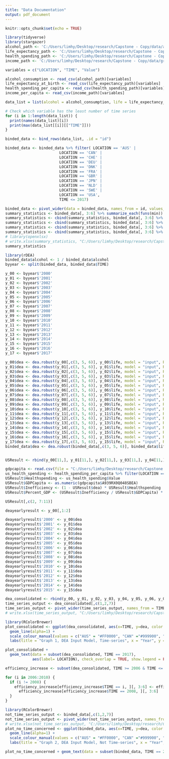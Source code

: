 ```yaml
---
title: "Data Documentation"
output: pdf_document
---
```


```r
knitr::opts_chunk$set(echo = TRUE)
```



```r

library(tidyverse)
library(stargazer)
alcohol_path <- 'C:/Users/limhy/Desktop/research/Capstone - Copy/data/alcohol consumption oecd.csv'
life_expectancy_path <- 'C:/Users/limhy/Desktop/research/Capstone - Copy/data/life expectancy at birth oecd.csv'
health_spending_path <- 'C:/Users/limhy/Desktop/research/Capstone - Copy/data/health spending per capita oecd.csv'
income_path <- 'C:/Users/limhy/Desktop/research/Capstone - Copy/data/gross national income per capita oecd.csv'

variables = c("LOCATION", "TIME", "Value")

alcohol_consumption <- read_csv(alcohol_path)[variables]
life_expectancy_at_birth <- read_csv(life_expectancy_path)[variables]
health_spending_per_capita <- read_csv(health_spending_path)[variables]
income_per_capita <- read_csv(income_path)[variables]

data_list = list(alcohol = alcohol_consumption, life = life_expectancy_at_birth, spending = health_spending_per_capita, income = income_per_capita)

# Check which variable has the least number of time series
for (i in 1:length(data_list)) {
  print(names(data_list)[i])
  print(max(data_list[[i]][["TIME"]]))
}

binded_data <- bind_rows(data_list, .id = "id")

binded_data <- binded_data %>% filter( LOCATION == 'AUS' |
                        LOCATION == 'CAN' |
                        LOCATION == 'CHE' |
                        LOCATION == 'DEU' |
                        LOCATION == 'DNK' |
                        LOCATION == 'FRA' |
                        LOCATION == 'GBR' |
                        LOCATION == 'JPN' |
                        LOCATION == 'NLD' |
                        LOCATION == 'SWE' |
                        LOCATION == 'USA',
                        TIME <= 2017)

binded_data <- pivot_wider(data = binded_data, names_from = id, values_from = Value)
summary_statistics <- binded_data[, 3:6] %>% summarize_each(funs(min)) %>% pivot_longer(data = ., cols = alcohol:income, names_to = "Variables", values_to = "Min")
summary_statistics <- cbind(summary_statistics, binded_data[, 3:6] %>% summarize_each(funs(mean)) %>% pivot_longer(data = ., cols = alcohol:income, values_to = "Mean") %>% select(Mean))
summary_statistics <- cbind(summary_statistics, binded_data[, 3:6] %>% summarize_each(funs(max)) %>% pivot_longer(data = ., cols = alcohol:income, values_to = "Max") %>% select(Max))
summary_statistics <- cbind(summary_statistics, binded_data[, 3:6] %>% summarize_each(funs(sd)) %>% pivot_longer(data = ., cols = alcohol:income, values_to = "Standard Deviation") %>% select("Standard Deviation"))
summary_statistics <- cbind(summary_statistics, binded_data[, 3:6] %>% summarize_each(funs(n())) %>% pivot_longer(data = ., cols = alcohol:income, values_to = "N") %>% select(N))
# library(openxlsx)
# write.xlsx(summary_statistics, "C:/Users/limhy/Desktop/research/Capstone - Copy/outputs/summary_statistics.xlsx")
summary_statistics

```

```r
library(rDEA)
binded_data$alcohol <- 1 / binded_data$alcohol
byyear <- split(binded_data, binded_data$TIME)

y_00 <- byyear$'2000'
y_01 <- byyear$'2001'
y_02 <- byyear$'2002'
y_03 <- byyear$'2003'
y_04 <- byyear$'2004'
y_05 <- byyear$'2005'
y_06 <- byyear$'2006'
y_07 <- byyear$'2007'
y_08 <- byyear$'2008'
y_09 <- byyear$'2009'
y_10 <- byyear$'2010'
y_11 <- byyear$'2011'
y_12 <- byyear$'2012'
y_13 <- byyear$'2013'
y_14 <- byyear$'2014'
y_15 <- byyear$'2015'
y_16 <- byyear$'2016'
y_17 <- byyear$'2017'

y_00$dea <- dea.robust(y_00[,c(3, 5, 6)], y_00$life, model = "input", RTS = "variable")$theta_hat_hat
y_01$dea <- dea.robust(y_01[,c(3, 5, 6)], y_01$life, model = "input", RTS = "variable")$theta_hat_hat
y_02$dea <- dea.robust(y_02[,c(3, 5, 6)], y_02$life, model = "input", RTS = "variable")$theta_hat_hat
y_03$dea <- dea.robust(y_03[,c(3, 5, 6)], y_03$life, model = "input", RTS = "variable")$theta_hat_hat
y_04$dea <- dea.robust(y_04[,c(3, 5, 6)], y_04$life, model = "input", RTS = "variable")$theta_hat_hat
y_05$dea <- dea.robust(y_05[,c(3, 5, 6)], y_05$life, model = "input", RTS = "variable")$theta_hat_hat
y_06$dea <- dea.robust(y_06[,c(3, 5, 6)], y_06$life, model = "input", RTS = "variable")$theta_hat_hat
y_07$dea <- dea.robust(y_07[,c(3, 5, 6)], y_07$life, model = "input", RTS = "variable")$theta_hat_hat
y_08$dea <- dea.robust(y_08[,c(3, 5, 6)], y_08$life, model = "input", RTS = "variable")$theta_hat_hat
y_09$dea <- dea.robust(y_09[,c(3, 5, 6)], y_09$life, model = "input", RTS = "variable")$theta_hat_hat
y_10$dea <- dea.robust(y_10[,c(3, 5, 6)], y_10$life, model = "input", RTS = "variable")$theta_hat_hat
y_11$dea <- dea.robust(y_11[,c(3, 5, 6)], y_11$life, model = "input", RTS = "variable")$theta_hat_hat
y_12$dea <- dea.robust(y_12[,c(3, 5, 6)], y_12$life, model = "input", RTS = "variable")$theta_hat_hat
y_13$dea <- dea.robust(y_13[,c(3, 5, 6)], y_13$life, model = "input", RTS = "variable")$theta_hat_hat
y_14$dea <- dea.robust(y_14[,c(3, 5, 6)], y_14$life, model = "input", RTS = "variable")$theta_hat_hat
y_15$dea <- dea.robust(y_15[,c(3, 5, 6)], y_15$life, model = "input", RTS = "variable")$theta_hat_hat
y_16$dea <- dea.robust(y_16[,c(3, 5, 6)], y_15$life, model = "input", RTS = "variable")$theta_hat_hat
y_17$dea <- dea.robust(y_17[,c(3, 5, 6)], y_15$life, model = "input", RTS = "variable")$theta_hat_hat
binded_data$dea <- dea.robust(binded_data[,c(3, 5, 6)], binded_data$life, model = "input", RTS = "variable")$theta_hat_hat


USResult <- rbind(y_00[11,], y_01[11,], y_02[11,], y_03[11,], y_04[11,], y_05[11,], y_06[11,], y_07[11,], y_08[11,], y_09[11,], y_10[11,], y_11[11,], y_12[11,], y_13[11,], y_14[11,], y_15[11,], y_16[11,], y_17[11,])

gdpcapita <- read.csv(file = "C:/Users/limhy/Desktop/research/Capstone - Copy/data/GDP per capita fred.csv")[2:19,]
us_health_spending <- health_spending_per_capita %>% filter(LOCATION == "USA" & TIME <= 2017) %>% select(Value)
USResult$Healthspending <- us_health_spending$Value
USResult$GDPCapita <- as.numeric(gdpcapita$A939RX0Q048SBEA)
USResult$Inefficiency <- (1 - USResult$dea) * USResult$Healthspending
USResult$Percent_GDP <- (USResult$Inefficiency / USResult$GDPCapita) * 100

USResult[,c(2, 7:11)]
```

```r
deayearlyresult <- y_00[,1:2]

deayearlyresult$'2000' <- y_00$dea
deayearlyresult$'2001' <- y_01$dea
deayearlyresult$'2002' <- y_02$dea
deayearlyresult$'2003' <- y_03$dea
deayearlyresult$'2004' <- y_04$dea
deayearlyresult$'2005' <- y_05$dea
deayearlyresult$'2006' <- y_06$dea
deayearlyresult$'2007' <- y_07$dea
deayearlyresult$'2008' <- y_08$dea
deayearlyresult$'2009' <- y_09$dea
deayearlyresult$'2010' <- y_10$dea
deayearlyresult$'2011' <- y_11$dea
deayearlyresult$'2012' <- y_12$dea
deayearlyresult$'2013' <- y_13$dea
deayearlyresult$'2014' <- y_14$dea
deayearlyresult$'2015' <- y_15$dea

```

```r
dea_consolidated <- rbind(y_00, y_01, y_02, y_03, y_04, y_05, y_06, y_07, y_08, y_09, y_10, y_11, y_12, y_13, y_14, y_15, y_16, y_17)
time_series_output <- dea_consolidated[,c(1,2,7)]
time_series_output <- pivot_wider(time_series_output, names_from = TIME, values_from = dea)
# write.xlsx(time_series_output, "C:/Users/limhy/Desktop/research/Capstone - Copy/outputs/time_series_dea.xlsx")

library(RColorBrewer)
plot_consolidated <- ggplot(dea_consolidated, aes(x=TIME, y=dea, color = LOCATION)) + 
  geom_line(alpha=1) +
  scale_colour_manual(values = c("AUS" = "#FF0000", "CAN" ="#999900", "CHE"="#994C00", "DEU"="#66CC00", "DNK"="#009999", "FRA"="#004C99", "GBR"="#B266FF", "JPN"="#FF00FF", "NLD"="#CC0066", "SWE"="#006666", "USA"="#000000")) + 
  labs(title = "Graph 1, DEA Input Model, Time-series", x = "Year", y = "DEA Efficiency", color = "Country")

plot_consolidated +
  geom_text(data = subset(dea_consolidated, TIME == 2017),
            aes(label= LOCATION), check_overlap = TRUE, show.legend = FALSE, nudge_x = 1)
```

```r
efficiency_increase <- subset(dea_consolidated, TIME >= 2006 & TIME <= 2010)

for (i in 2006:2010) {
  if (i != 2008) {
    efficiency_increase[efficiency_increase$TIME == i, ][, 3:6] <- efficiency_increase[efficiency_increase$TIME == i, ][, 3:6] -
      efficiency_increase[efficiency_increase$TIME == 2008, ][, 3:6]
  }
}

```

```r
library(RColorBrewer)
not_time_series_output <- binded_data[,c(1,2,7)]
not_time_series_output <- pivot_wider(not_time_series_output, names_from = TIME, values_from = dea)
# write.xlsx(not_time_series_output, "C:/Users/limhy/Desktop/research/Capstone - Copy/outputs/not_time_series_dea.xlsx")
plot_no_time_concerned <- ggplot(binded_data, aes(x=TIME, y=dea, color = LOCATION)) + 
  geom_line(alpha=1) +
  scale_colour_manual(values = c("AUS" = "#FF0000", "CAN" ="#999900", "CHE"="#994C00", "DEU"="#66CC00", "DNK"="#009999", "FRA"="#004C99", "GBR"="#B266FF", "JPN"="#FF00FF", "NLD"="#CC0066", "SWE"="#006666", "USA"="#000000")) + 
  labs(title = "Graph 2, DEA Input Model, Not Time-series", x = "Year", y = "DEA Efficiency", color = "Country")

plot_no_time_concerned + geom_text(data = subset(binded_data, TIME == 2017),aes(label= LOCATION), check_overlap = TRUE, show.legend = FALSE, nudge_x = 1)
```

